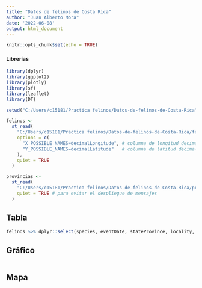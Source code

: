 ---
title: "Datos de felinos de Costa Rica"
author: "Juan Alberto Mora"
date: '2022-06-08'
output: html_document
---

```{r setup, include=FALSE}
knitr::opts_chunk$set(echo = TRUE)
```

#### Librerías
```{r carga-paquetes, message=FALSE, echo=FALSE}
library(dplyr)
library(ggplot2)
library(plotly)
library(sf)
library(leaflet)
library(DT)
```

```{r directorio, echo=FALSE}
setwd("C:/Users/c15181/Practica felinos/Datos-de-felinos-de-Costa-Rica")

```


```{r datos, echo=FALSE}
felinos <-
  st_read(
    "C:/Users/c15181/Practica felinos/Datos-de-felinos-de-Costa-Rica/felinos.csv",
    options = c(
      "X_POSSIBLE_NAMES=decimalLongitude", # columna de longitud decimal
      "Y_POSSIBLE_NAMES=decimalLatitude"   # columna de latitud decimal
    ),
    quiet = TRUE
  )

provincias <-
  st_read(
    "C:/Users/c15181/Practica felinos/Datos-de-felinos-de-Costa-Rica/provincias.geojson",
    quiet = TRUE # para evitar el despliegue de mensajes
  )
```

## Tabla

```{r tabla, echo=FALSE}
felinos %>% dplyr::select(species, eventDate, stateProvince, locality, decimalLongitude, decimalLatitude) %>% st_drop_geometry() %>% datatable(colnames = c("Especie","Fecha","Provincia","Localidad","Longitud","Latitud"), options = list(pagelenght =10))
```

## Gráfico

```{r}

```

## Mapa

```{r}

```

